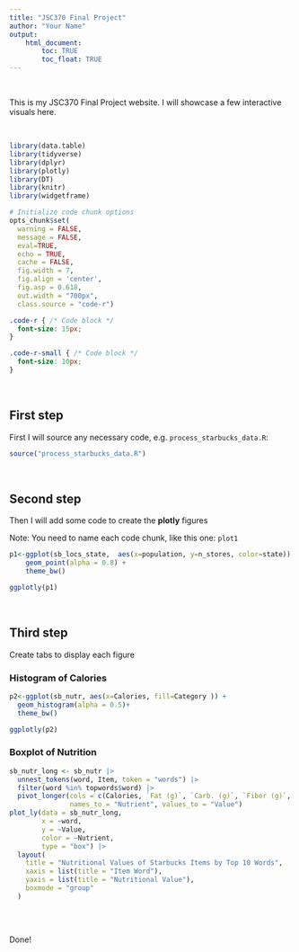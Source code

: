```yaml
---
title: "JSC370 Final Project"
author: "Your Name"
output: 
    html_document:
        toc: TRUE
        toc_float: TRUE
---
```


<br>

This is my JSC370 Final Project website. I will showcase a few interactive visuals here.

<br>

```r

library(data.table)
library(tidyverse)
library(dplyr)
library(plotly)
library(DT)
library(knitr)
library(widgetframe)

# Initialize code chunk options
opts_chunk$set(
  warning = FALSE,
  message = FALSE,
  eval=TRUE,
  echo = TRUE,
  cache = FALSE,
  fig.width = 7, 
  fig.align = 'center',
  fig.asp = 0.618,
  out.width = "700px",
  class.source = "code-r")
```

```css
.code-r { /* Code block */
  font-size: 15px;
}

.code-r-small { /* Code block */
  font-size: 10px;
}
```

<br>

## First step

First I will source any necessary code, e.g. `process_starbucks_data.R`:

```r
source("process_starbucks_data.R")
```

<br>

## Second step

Then I will add some code to create the **plotly** figures

Note: You need to name each code chunk, like this one: `plot1`

```r

p1<-ggplot(sb_locs_state,  aes(x=population, y=n_stores, color=state)) +
    geom_point(alpha = 0.8) +
    theme_bw()

ggplotly(p1)
```

<br>

## Third step {.tabset}

Create tabs to display each figure

### Histogram of Calories

```r
p2<-ggplot(sb_nutr, aes(x=Calories, fill=Category )) + 
  geom_histogram(alpha = 0.5)+
  theme_bw()

ggplotly(p2)
```

### Boxplot of Nutrition

```r
sb_nutr_long <- sb_nutr |>
  unnest_tokens(word, Item, token = "words") |>
  filter(word %in% topwords$word) |>
  pivot_longer(cols = c(Calories, `Fat (g)`, `Carb. (g)`, `Fiber (g)`, `Protein (g)`), 
               names_to = "Nutrient", values_to = "Value")
plot_ly(data = sb_nutr_long, 
        x = ~word, 
        y = ~Value, 
        color = ~Nutrient, 
        type = "box") |>
  layout(
    title = "Nutritional Values of Starbucks Items by Top 10 Words",
    xaxis = list(title = "Item Word"),
    yaxis = list(title = "Nutritional Value"),
    boxmode = "group"
  )

```

## {-}

<br>

Done!

<br>
<br>
